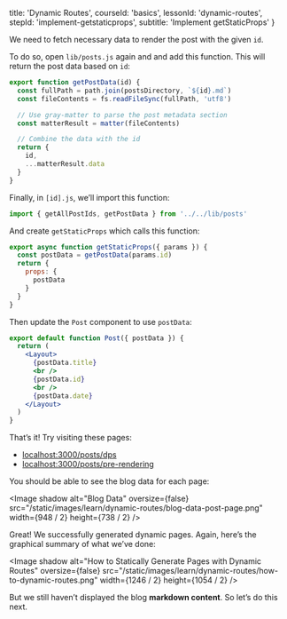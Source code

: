 
  title: 'Dynamic Routes',
  courseId: 'basics',
  lessonId: 'dynamic-routes',
  stepId: 'implement-getstaticprops',
  subtitle: 'Implement getStaticProps'
}

We need to fetch necessary data to render the post with the given `id`.

To do so, open `lib/posts.js` again and and add this function. This will return the post data based on `id`:

```jsx
export function getPostData(id) {
  const fullPath = path.join(postsDirectory, `${id}.md`)
  const fileContents = fs.readFileSync(fullPath, 'utf8')

  // Use gray-matter to parse the post metadata section
  const matterResult = matter(fileContents)

  // Combine the data with the id
  return {
    id,
    ...matterResult.data
  }
}
```

Finally, in `[id].js`, we’ll import this function:

```js
import { getAllPostIds, getPostData } from '../../lib/posts'
```

And create `getStaticProps` which calls this function:

```jsx
export async function getStaticProps({ params }) {
  const postData = getPostData(params.id)
  return {
    props: {
      postData
    }
  }
}
```

Then update the `Post` component to use `postData`:

```jsx
export default function Post({ postData }) {
  return (
    <Layout>
      {postData.title}
      <br />
      {postData.id}
      <br />
      {postData.date}
    </Layout>
  )
}
```

That’s it! Try visiting these pages:

- [localhost:3000/posts/dps](http://localhost:3000/posts/dps)
- [localhost:3000/posts/pre-rendering](http://localhost:3000/posts/pre-rendering)

You should be able to see the blog data for each page:

<Image
  shadow
  alt="Blog Data"
  oversize={false}
  src="/static/images/learn/dynamic-routes/blog-data-post-page.png"
  width={948 / 2}
  height={738 / 2}
/>

Great! We successfully generated dynamic pages. Again, here’s the graphical summary of what we’ve done:

<Image
  shadow
  alt="How to Statically Generate Pages with Dynamic Routes"
  oversize={false}
  src="/static/images/learn/dynamic-routes/how-to-dynamic-routes.png"
  width={1246 / 2}
  height={1054 / 2}
/>

But we still haven’t displayed the blog **markdown content**. So let’s do this next.

